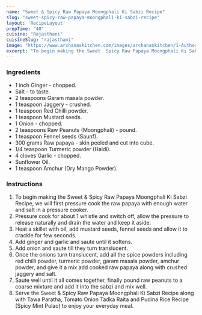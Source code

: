 ---
name: "Sweet & Spicy Raw Papaya Moongphali Ki Sabzi Recipe"
slug: "sweet-spicy-raw-papaya-moongphali-ki-sabzi-recipe"
layout: 'RecipeLayout'
prepTime: "40"
cuisine: "Rajasthani"
cuisineSlug: "rajasthani"
image: "https://www.archanaskitchen.com/images/archanaskitchen/1-Author/sibyl_sunitha/Sweet__Spicy_Raw_Papaya_Moongfali_Ki_Subzi_Recipe.jpg"
excerpt: "To begin making the Sweet  Spicy Raw Papaya Moongphali Ki Sabzi Recipe, we will first pressure cook the raw papaya with enough water and salt in a pressure cooker"
---

### Ingredients

- 1 inch Ginger - chopped.
- Salt - to taste.
- 2 teaspoons Garam masala powder.
- 1 teaspoon Jaggery - crushed.
- 1 teaspoon Red Chilli powder.
- 1 teaspoon Mustard seeds.
- 1 Onion - chopped.
- 2 teaspoons Raw Peanuts (Moongphali) - pound.
- 1 teaspoon Fennel seeds (Saunf).
- 300 grams Raw papaya - skin peeled and cut into cube.
- 1/4 teaspoon Turmeric powder (Haldi).
- 4 cloves Garlic - chopped.
- Sunflower Oil.
- 1 teaspoon Amchur (Dry Mango Powder).

### Instructions

1. To begin making the Sweet & Spicy Raw Papaya Moongphali Ki Sabzi Recipe, we will first pressure cook the raw papaya with enough water and salt in a pressure cooker.
1. Pressure cook for about 1 whistle and switch off, allow the pressure to release naturally and drain the water and keep it aside.
1. Heat a skillet with oil, add mustard seeds, fennel seeds and allow it to crackle for few seconds.
1. Add ginger and garlic and saute until it softens.
1. Add onion and saute till they turn translucent.
1. Once the onions turn translucent, add all the spice powders including red chilli powder, turmeric powder, garam masala powder, amchur powder, and give it a mix add cooked raw papaya along with crushed jaggery and salt.
1. Saute well until it all comes together, finally pound raw peanuts to a coarse mixture and add it into the sabzi and mix well.
1. Serve the Sweet & Spicy Raw Papaya Moongphali Ki Sabzi Recipe along with Tawa Paratha, Tomato Onion Tadka Raita and Pudina Rice Recipe (Spicy Mint Pulao) to enjoy your everyday meal.
